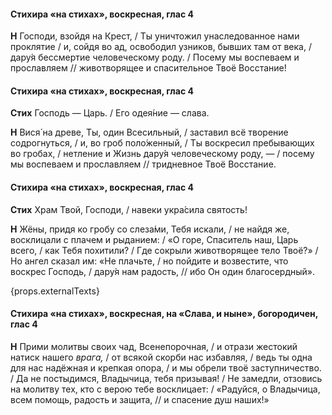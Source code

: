 #### Стихира «на стихах», воскресная, глас 4

**Н** Господи, взойдя на Крест, / Ты уничтожил унаследованное нами проклятие / и, сойдя во ад, освободил узников, бывших там от века, / дару́я бессмертие человеческому роду. / Посему мы воспеваем и прославляем // животворящее и спасительное Твоё Восстание!

#### Стихира «на стихах», воскресная, глас 4

**Стих** Господь — Царь. / Его одея́ние — слава.

**Н** Вися́ на древе, Ты, один Всесильный, / заставил всё творение содрогнуться, / и, во гроб поло́женный, / Ты воскресил пребывающих во гробах, / нетление и Жизнь дару́я человеческому роду, — / посему мы воспеваем и прославляем // тридневное Твоё Восстание.

#### Стихира «на стихах», воскресная, глас 4

**Стих** Храм Твой, Господи, / навеки укра́сила святость!

**Н** Жёны, придя ко гробу со слеза́ми, Тебя искали, / не найдя же, восклицали с плачем и рыданием: / «О горе, Спаситель наш, Царь всего, / как Тебя похитили? / Где сокрыли животворящее тело Твоё?» / Но ангел сказал им: «Не плачьте, / но пойдите и возвестите, что воскрес Господь, / дару́я нам радость, // ибо Он один благосердный».

{props.externalTexts}

#### Стихира «на стихах», воскресная, на «Слава, и ныне», богородичен, глас 4

**Н** Прими молитвы своих чад, Всенепорочная, / и отрази жестокий натиск нашего *врага,* / от всякой скорби нас избавляя, / ведь ты одна для нас надёжная и крепкая опора, / и мы обрели твоё заступничество. / Да не постыдимся, Владычица, тебя призывая! / Не замедли, отзовись на молитву тех, кто с верою тебе восклицает: / «Радуйся, о Владычица, всем помощь, радость и защита, // и спасение душ наших!»
